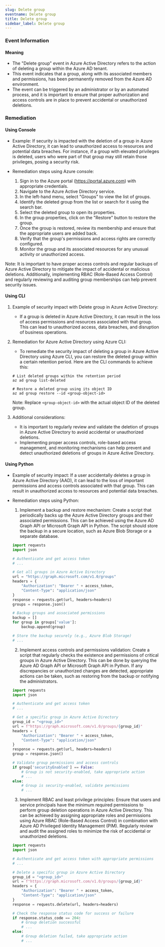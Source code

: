 ```yaml
--- 
slug: Delete group
eventname: Delete group
title: Delete group
sidebar_label: Delete group
---
```

                       
### Event Information

#### Meaning

- The "Delete group" event in Azure Active Directory refers to the action of deleting a group within the Azure AD tenant.
- This event indicates that a group, along with its associated members and permissions, has been permanently removed from the Azure AD environment.
- The event can be triggered by an administrator or by an automated process, and it is important to ensure that proper authorization and access controls are in place to prevent accidental or unauthorized deletions.

### Remediation

#### Using Console

- Example: If security is impacted with the deletion of a group in Azure Active Directory, it can lead to unauthorized access to resources and potential data breaches. For instance, if a group with elevated privileges is deleted, users who were part of that group may still retain those privileges, posing a security risk.

- Remediation steps using Azure console:
  1. Sign in to the Azure portal (https://portal.azure.com) with appropriate credentials.
  2. Navigate to the Azure Active Directory service.
  3. In the left-hand menu, select "Groups" to view the list of groups.
  4. Identify the deleted group from the list or search for it using the search bar.
  5. Select the deleted group to open its properties.
  6. In the group properties, click on the "Restore" button to restore the group.
  7. Once the group is restored, review its membership and ensure that the appropriate users are added back.
  8. Verify that the group's permissions and access rights are correctly configured.
  9. Monitor the group and its associated resources for any unusual activity or unauthorized access.

Note: It is important to have proper access controls and regular backups of Azure Active Directory to mitigate the impact of accidental or malicious deletions. Additionally, implementing RBAC (Role-Based Access Control) and regularly reviewing and auditing group memberships can help prevent security issues.

#### Using CLI

1. Example of security impact with Delete group in Azure Active Directory:
   - If a group is deleted in Azure Active Directory, it can result in the loss of access permissions and resources associated with that group. This can lead to unauthorized access, data breaches, and disruption of business operations.

2. Remediation for Azure Active Directory using Azure CLI:
   - To remediate the security impact of deleting a group in Azure Active Directory using Azure CLI, you can restore the deleted group within a certain retention period. Here are the CLI commands to achieve this:

   ```
   # List deleted groups within the retention period
   az ad group list-deleted

   # Restore a deleted group using its object ID
   az ad group restore --id <group-object-id>
   ```

   Note: Replace `<group-object-id>` with the actual object ID of the deleted group.

3. Additional considerations:
   - It is important to regularly review and validate the deletion of groups in Azure Active Directory to avoid accidental or unauthorized deletions.
   - Implementing proper access controls, role-based access management, and monitoring mechanisms can help prevent and detect unauthorized deletions of groups in Azure Active Directory.

#### Using Python

- Example of security impact: If a user accidentally deletes a group in Azure Active Directory (AAD), it can lead to the loss of important permissions and access controls associated with that group. This can result in unauthorized access to resources and potential data breaches.

- Remediation steps using Python:
  1. Implement a backup and restore mechanism: Create a script that periodically backs up the Azure Active Directory groups and their associated permissions. This can be achieved using the Azure AD Graph API or Microsoft Graph API in Python. The script should store the backup in a secure location, such as Azure Blob Storage or a separate database.
  
  ```python
  import requests
  import json
  
  # Authenticate and get access token
  # ...
  
  # Get all groups in Azure Active Directory
  url = "https://graph.microsoft.com/v1.0/groups"
  headers = {
      "Authorization": "Bearer " + access_token,
      "Content-Type": "application/json"
  }
  response = requests.get(url, headers=headers)
  groups = response.json()
  
  # Backup groups and associated permissions
  backup = []
  for group in groups['value']:
      backup.append(group)
  
  # Store the backup securely (e.g., Azure Blob Storage)
  # ...
  ```
  
  2. Implement access controls and permissions validation: Create a script that regularly checks the existence and permissions of critical groups in Azure Active Directory. This can be done by querying the Azure AD Graph API or Microsoft Graph API in Python. If any discrepancies or unauthorized changes are detected, appropriate actions can be taken, such as restoring from the backup or notifying the administrators.
  
  ```python
  import requests
  import json
  
  # Authenticate and get access token
  # ...
  
  # Get a specific group in Azure Active Directory
  group_id = "<group_id>"
  url = f"https://graph.microsoft.com/v1.0/groups/{group_id}"
  headers = {
      "Authorization": "Bearer " + access_token,
      "Content-Type": "application/json"
  }
  response = requests.get(url, headers=headers)
  group = response.json()
  
  # Validate group permissions and access controls
  if group['securityEnabled'] == False:
      # Group is not security-enabled, take appropriate action
      # ...
  else:
      # Group is security-enabled, validate permissions
      # ...
  ```
  
  3. Implement RBAC and least privilege principles: Ensure that users and service principals have the minimum required permissions to perform group deletion operations in Azure Active Directory. This can be achieved by assigning appropriate roles and permissions using Azure RBAC (Role-Based Access Control) in combination with Azure AD Privileged Identity Management (PIM). Regularly review and audit the assigned roles to minimize the risk of accidental or unauthorized deletions.
  
  ```python
  import requests
  import json
  
  # Authenticate and get access token with appropriate permissions
  # ...
  
  # Delete a specific group in Azure Active Directory
  group_id = "<group_id>"
  url = f"https://graph.microsoft.com/v1.0/groups/{group_id}"
  headers = {
      "Authorization": "Bearer " + access_token,
      "Content-Type": "application/json"
  }
  response = requests.delete(url, headers=headers)
  
  # Check the response status code for success or failure
  if response.status_code == 204:
      # Group deletion successful
      # ...
  else:
      # Group deletion failed, take appropriate action
      # ...
  ```


 